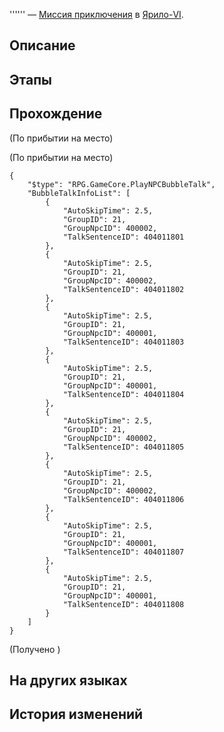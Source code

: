 {{Дополнить|Диалоги.}}
{{Миссия Инфобокс
|id              = 4040118
|Название        = 
|Изображение     = Миссия Освоения .png
|Тип             = Миссия приключения
|События         = 
|Глава           = 
|Условия         = Завершена [[Миссия Освоения]] ''[[Мы не умеем прощаться]]''
|Персонажи       = Первопроходец; Рассудительная поклонница боя; Фанатичный поклонник боя
|СтартЛокация    = [[Ярило-VI]] — [[Бойцовский клуб]]
|Локации         = Бойцовский клуб
|Предыдущая      = 
|Следующая       = 
|Награды         = 
}}
'''''' — [[Миссия приключения]] в [[Ярило-VI]].

==Описание==
{{Описание|<!--официальное описание из Перекрёстка судеб-->}}

==Этапы==


==Прохождение==
{{Дополнить}}

;(По прибытии на место)

;(По прибытии на место)
<pre>{
	"$type": "RPG.GameCore.PlayNPCBubbleTalk",
	"BubbleTalkInfoList": [
		{
			"AutoSkipTime": 2.5,
			"GroupID": 21,
			"GroupNpcID": 400002,
			"TalkSentenceID": 404011801
		},
		{
			"AutoSkipTime": 2.5,
			"GroupID": 21,
			"GroupNpcID": 400002,
			"TalkSentenceID": 404011802
		},
		{
			"AutoSkipTime": 2.5,
			"GroupID": 21,
			"GroupNpcID": 400001,
			"TalkSentenceID": 404011803
		},
		{
			"AutoSkipTime": 2.5,
			"GroupID": 21,
			"GroupNpcID": 400001,
			"TalkSentenceID": 404011804
		},
		{
			"AutoSkipTime": 2.5,
			"GroupID": 21,
			"GroupNpcID": 400002,
			"TalkSentenceID": 404011805
		},
		{
			"AutoSkipTime": 2.5,
			"GroupID": 21,
			"GroupNpcID": 400002,
			"TalkSentenceID": 404011806
		},
		{
			"AutoSkipTime": 2.5,
			"GroupID": 21,
			"GroupNpcID": 400001,
			"TalkSentenceID": 404011807
		},
		{
			"AutoSkipTime": 2.5,
			"GroupID": 21,
			"GroupNpcID": 400001,
			"TalkSentenceID": 404011808
		}
	]
}</pre>

;(Получено {{Item|Похвала высокой морали|20|x=1|text=Похвала высокой морали}})
{{Диалог Конец}}

==На других языках==
{{На других языках
|en   = 
|zhs  = 
|zht  = 
|ja   = 
|ko   = 
|es   = 
|fr   = 
|ru   = 
|th   = 
|vi   = 
|de   = 
|id   = 
|pt   = 
}}

==История изменений==
{{История изменений|2.7}}
